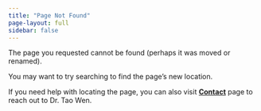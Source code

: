 ```yaml
---
title: "Page Not Found"
page-layout: full
sidebar: false
---
```


The page you requested cannot be found (perhaps it was moved or renamed).

You may want to try searching to find the page's new location.

If you need help with locating the page, you can also visit [**Contact**](/contact.qmd){target="_blank"} page to reach out to Dr. Tao Wen.